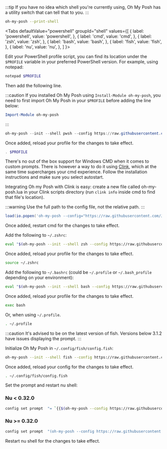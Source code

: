 
:::tip
If you have no idea which shell you're currently using, Oh My Posh has a utility switch that can tell that to you.
:::

```bash
oh-my-posh --print-shell
```

<Tabs
  defaultValue="powershell"
  groupId="shell"
  values={[
    { label: 'powershell', value: 'powershell', },
    { label: 'cmd', value: 'cmd', },
    { label: 'zsh', value: 'zsh', },
    { label: 'bash', value: 'bash', },
    { label: 'fish', value: 'fish', },
    { label: 'nu', value: 'nu', },
  ]
}>
<TabItem value="powershell">

Edit your PowerShell profile script, you can find its location under the `$PROFILE` variable in your preferred PowerShell version. For example, using notepad:

```powershell
notepad $PROFILE
```

Then add the following line.

:::caution
If you installed Oh My Posh using `Install-Module oh-my-posh`, you need to first import
Oh My Posh in your `$PROFILE` before adding the line below:

```powershell
Import-Module oh-my-posh
```
:::

```powershell
oh-my-posh --init --shell pwsh --config https://raw.githubusercontent.com/JanDeDobbeleer/oh-my-posh/v$(oh-my-posh --version)/themes/jandedobbeleer.omp.json | Invoke-Expression
```

Once added, reload your profile for the changes to take effect.

```powershell
. $PROFILE
```

</TabItem>
<TabItem value="cmd">

There's no out of the box support for Windows CMD when it comes to custom prompts.
There is however a way to do it using [Clink][clink], which at the same time supercharges
your cmd experience. Follow the installation instructions and make sure you select autostart.

Integrating Oh my Posh with Clink is easy: create a new file called oh-my-posh.lua in your Clink
scripts directory (run `clink info` inside cmd to find that file's location).

:::warning
Use the full path to the config file, not the relative path.
:::

```lua title="oh-my-posh.lua"
load(io.popen('oh-my-posh --config="https://raw.githubusercontent.com/JanDeDobbeleer/oh-my-posh/main/themes/jandedobbeleer.omp.json" --init --shell cmd'):read("*a"))()
```

Once added, restart cmd for the changes to take effect.

</TabItem>
<TabItem value="zsh">

Add the following to `~/.zshrc`:

```bash
eval "$(oh-my-posh --init --shell zsh --config https://raw.githubusercontent.com/JanDeDobbeleer/oh-my-posh/v$(oh-my-posh --version)/themes/jandedobbeleer.omp.json)"
```

Once added, reload your profile for the changes to take effect.

```bash
source ~/.zshrc
```

</TabItem>
<TabItem value="bash">

Add the following to `~/.bashrc` (could be `~/.profile` or `~/.bash_profile` depending on your environment):

```bash
eval "$(oh-my-posh --init --shell bash --config https://raw.githubusercontent.com/JanDeDobbeleer/oh-my-posh/v$(oh-my-posh --version)/themes/jandedobbeleer.omp.json)"
```

Once added, reload your profile for the changes to take effect.

```bash
exec bash
```

Or, when using `~/.profile`.

```bash
. ~/.profile
```

</TabItem>
<TabItem value="fish">

:::caution
It's advised to be on the latest version of fish. Versions below 3.1.2 have issues displaying the prompt.
:::

Initialize Oh My Posh in `~/.config/fish/config.fish`:

```bash
oh-my-posh --init --shell fish --config https://raw.githubusercontent.com/JanDeDobbeleer/oh-my-posh/v(oh-my-posh --version)/themes/jandedobbeleer.omp.json | source
```

Once added, reload your config for the changes to take effect.

```bash
. ~/.config/fish/config.fish
```

</TabItem>
<TabItem value="nu">

Set the prompt and restart nu shell:

### Nu < 0.32.0

```bash
config set prompt  "= `{{$(oh-my-posh --config https://raw.githubusercontent.com/JanDeDobbeleer/oh-my-posh/main/themes/jandedobbeleer.omp.json | str collect)}}`"
```

### Nu >= 0.32.0

```bash
config set prompt  "(oh-my-posh --config https://raw.githubusercontent.com/JanDeDobbeleer/oh-my-posh/main/themes/jandedobbeleer.omp.json | str collect)"
```

Restart nu shell for the changes to take effect.

</TabItem>
</Tabs>

[clink]: https://chrisant996.github.io/clink/
